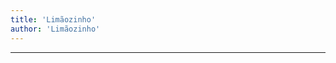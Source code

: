 ```yaml
---
title: 'Limãozinho'
author: 'Limãozinho'
---
```


---

<CharacterInfo
    name='Illuminati'
    image='/assets/icons/otom/wiki media/chars/Limaozinho.png' 
    caption='por que você não vai jogar baseball?'
    icon='/assets/icons/otom/wiki media/icons/limaozinho.png'
    nickname="Brocha"
    pronouns='ele/dele'
    species='Limão'
    voice='Traficu.br'
    hobbies='Jogador de xadrez'
/>